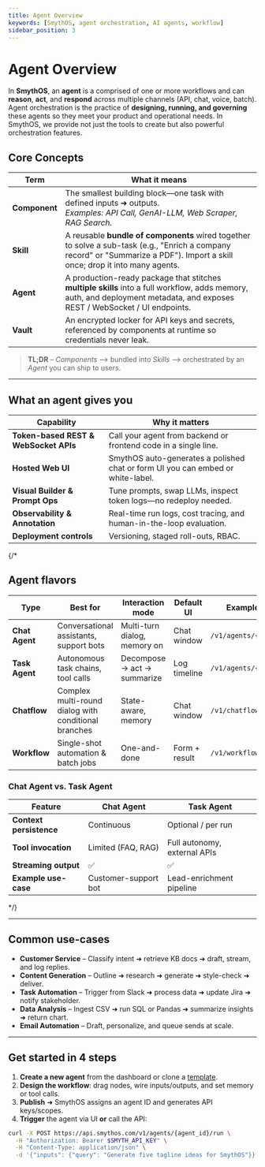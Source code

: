 ```yaml
---
title: Agent Overview
keywords: [SmythOS, agent orchestration, AI agents, workflow]
sidebar_position: 3
---
```


# Agent Overview

In **SmythOS**, an **agent** is a comprised of one or more workflows and can **reason**, **act**, and **respond** across multiple channels (API, chat, voice, batch).  
Agent orchestration is the practice of **designing, running, and governing** these agents so they meet your product and operational needs. In SmythOS, we provide not just the tools to create but also powerful orchestration features. 

## Core Concepts

| Term | What it means |
|------|--------------------------|
| **Component** | The smallest building block—one task with defined inputs ➜ outputs.<br/>_Examples: API Call, GenAI-LLM, Web Scraper, RAG Search._ |
| **Skill** | A reusable **bundle of components** wired together to solve a sub-task (e.g., "Enrich a company record" or "Summarize a PDF"). Import a skill once; drop it into many agents. |
| **Agent** | A production-ready package that stitches **multiple skills** into a full workflow, adds memory, auth, and deployment metadata, and exposes REST / WebSocket / UI endpoints. |
| **Vault** | An encrypted locker for API keys and secrets, referenced by components at runtime so credentials never leak. |

> **TL;DR** – *Components* ⟶ bundled into *Skills* ⟶ orchestrated by an *Agent* you can ship to users.

---

## What an agent gives you

| Capability | Why it matters |
|------------|----------------|
| **Token-based REST & WebSocket APIs** | Call your agent from backend or frontend code in a single line. |
| **Hosted Web UI** | SmythOS auto-generates a polished chat or form UI you can embed or white-label. |
| **Visual Builder & Prompt Ops** | Tune prompts, swap LLMs, inspect token logs—no redeploy needed. |
| **Observability & Annotation** | Real-time run logs, cost tracing, and human-in-the-loop evaluation. |
| **Deployment controls** | Versioning, staged roll-outs, RBAC.|

{/* 
## Agent flavors

| Type | Best for | Interaction mode | Default UI | Example Endpoint |
|------|----------|------------------|------------|------------------|
| **Chat Agent** | Conversational assistants, support bots | Multi-turn dialog, memory on | Chat window | `/v1/agents/{id}/chat` |
| **Task Agent** | Autonomous task chains, tool calls | Decompose → act → summarize | Log timeline | `/v1/agents/{id}/run` |
| **Chatflow** | Complex multi-round dialog with conditional branches | State-aware, memory | Chat window | `/v1/chatflows/{id}/chat` |
| **Workflow** | Single-shot automation & batch jobs | One-and-done | Form + result | `/v1/workflows/{id}/invoke` |

### Chat Agent vs. Task Agent

| Feature | Chat Agent | Task Agent |
|---------|-----------|-----------|
| **Context persistence** | Continuous | Optional / per run |
| **Tool invocation** | Limited (FAQ, RAG) | Full autonomy, external APIs |
| **Streaming output** | ✅ | ✅ |
| **Example use-case** | Customer-support bot | Lead-enrichment pipeline |
*/}

---
## Common use-cases

- **Customer Service** – Classify intent ➜ retrieve KB docs ➜ draft, stream, and log replies.  
- **Content Generation** – Outline ➜ research ➜ generate ➜ style-check ➜ deliver.  
- **Task Automation** – Trigger from Slack ➜ process data ➜ update Jira ➜ notify stakeholder.  
- **Data Analysis** – Ingest CSV ➜ run SQL or Pandas ➜ summarize insights ➜ return chart.  
- **Email Automation** – Draft, personalize, and queue sends at scale.

---

## Get started in 4 steps

1. **Create a new agent** from the dashboard or clone a [template](/docs/agent-templates/overview).  
2. **Design the workflow**: drag nodes, wire inputs/outputs, and set memory or tool calls.  
3. **Publish** ➜ SmythOS assigns an agent ID and generates API keys/scopes.  
4. **Trigger** the agent via UI **or** call the API:

```bash
curl -X POST https://api.smythos.com/v1/agents/{agent_id}/run \
  -H "Authorization: Bearer $SMYTH_API_KEY" \
  -H "Content-Type: application/json" \
  -d '{"inputs": {"query": "Generate five tagline ideas for SmythOS"}}'
